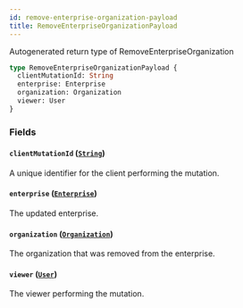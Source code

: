 ```yaml
---
id: remove-enterprise-organization-payload
title: RemoveEnterpriseOrganizationPayload
---
```


Autogenerated return type of RemoveEnterpriseOrganization

```graphql
type RemoveEnterpriseOrganizationPayload {
  clientMutationId: String
  enterprise: Enterprise
  organization: Organization
  viewer: User
}
```

### Fields

#### `clientMutationId` ([`String`](/docs/api/scalars/string))

A unique identifier for the client performing the mutation.

#### `enterprise` ([`Enterprise`](/docs/api/objects/enterprise))

The updated enterprise.

#### `organization` ([`Organization`](/docs/api/objects/organization))

The organization that was removed from the enterprise.

#### `viewer` ([`User`](/docs/api/objects/user))

The viewer performing the mutation.

